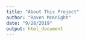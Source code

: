 ```yaml
---
title: "About This Project"
author: "Raven McKnight"
date: "9/28/2019"
output: html_document
---
```


